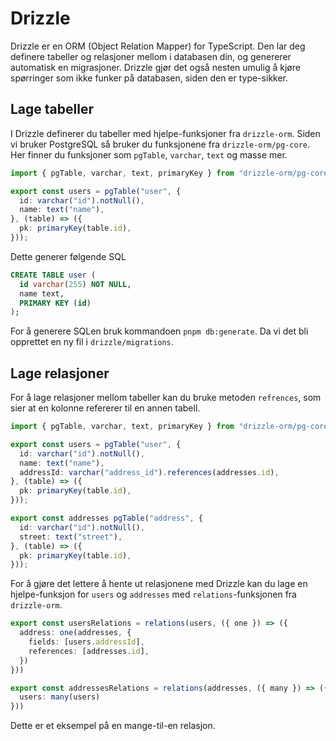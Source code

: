 # Drizzle

Drizzle er en ORM (Object Relation Mapper) for TypeScript. Den lar deg definere tabeller og relasjoner mellom i databasen din, og genererer automatisk en migrasjoner. Drizzle gjør det også nesten umulig å kjøre spørringer som ikke funker på databasen, siden den er type-sikker.

## Lage tabeller

I Drizzle definerer du tabeller med hjelpe-funksjoner fra `drizzle-orm`. Siden vi bruker PostgreSQL så bruker du funksjonene fra `drizzle-orm/pg-core`. Her finner du funksjoner som `pgTable`, `varchar`, `text` og masse mer.

```typescript
import { pgTable, varchar, text, primaryKey } from "drizzle-orm/pg-core";

export const users = pgTable("user", {
  id: varchar("id").notNull(),
  name: text("name"),
}, (table) => ({
  pk: primaryKey(table.id),
}));
```

Dette generer følgende SQL

```sql
CREATE TABLE user (
  id varchar(255) NOT NULL,
  name text,
  PRIMARY KEY (id)
);
```

For å generere SQLen bruk kommandoen `pnpm db:generate`. Da vi det bli opprettet en ny fil i `drizzle/migrations`.

## Lage relasjoner

For å lage relasjoner mellom tabeller kan du bruke metoden `refrences`, som sier at en kolonne refererer til en annen tabell.

```typescript
import { pgTable, varchar, text, primaryKey } from "drizzle-orm/pg-core";

export const users = pgTable("user", {
  id: varchar("id").notNull(),
  name: text("name"),
  addressId: varchar("address_id").references(addresses.id),
}, (table) => ({
  pk: primaryKey(table.id),
}));

export const addresses pgTable("address", {
  id: varchar("id").notNull(),
  street: text("street"),
}, (table) => ({
  pk: primaryKey(table.id),
}));
```

For å gjøre det lettere å hente ut relasjonene med Drizzle kan du lage en hjelpe-funksjon for `users` og `addresses` med `relations`-funksjonen fra `drizzle-orm`.

```typescript
export const usersRelations = relations(users, ({ one }) => ({
  address: one(addresses, {
    fields: [users.addressId],
    references: [addresses.id],
  })
}))

export const addressesRelations = relations(addresses, ({ many }) => ({
  users: many(users)
}))
```

Dette er et eksempel på en mange-til-en relasjon.
